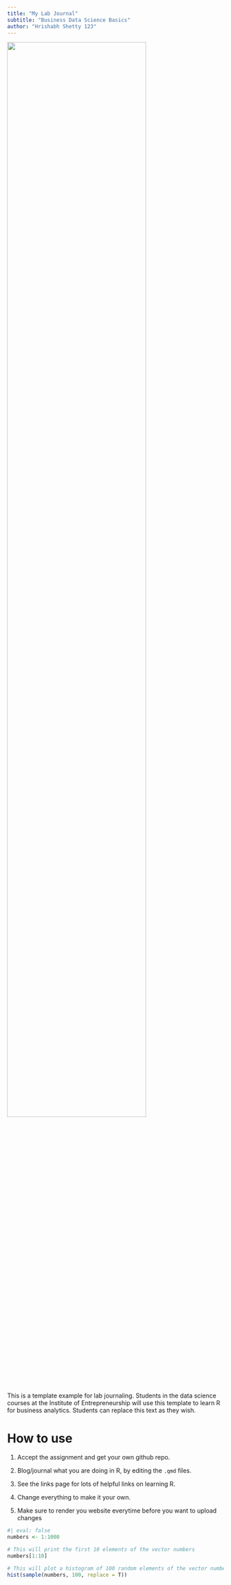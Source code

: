 ```yaml
---
title: "My Lab Journal"
subtitle: "Business Data Science Basics"
author: "Hrishabh Shetty 123"
---
```


![](assets/logo/TIE_logo.svg){width=80% fig-align="center"}

This is a template example for lab journaling. Students in the data science courses at the Institute of Entrepreneurship will use this template to learn R for business analytics. Students can replace this text as they wish.

# How to use

1. Accept the assignment and get your own github repo.

2. Blog/journal what you are doing in R, by editing the `.qmd` files. 

3. See the links page for lots of helpful links on learning R.

4. Change everything to make it your own.

5. Make sure to render you website everytime before you want to upload changes

```r
#| eval: false
numbers <- 1:1000

# This will print the first 10 elements of the vector numbers
numbers[1:10]

# This will plot a histogram of 100 random elements of the vector numbers
hist(sample(numbers, 100, replace = T))
```